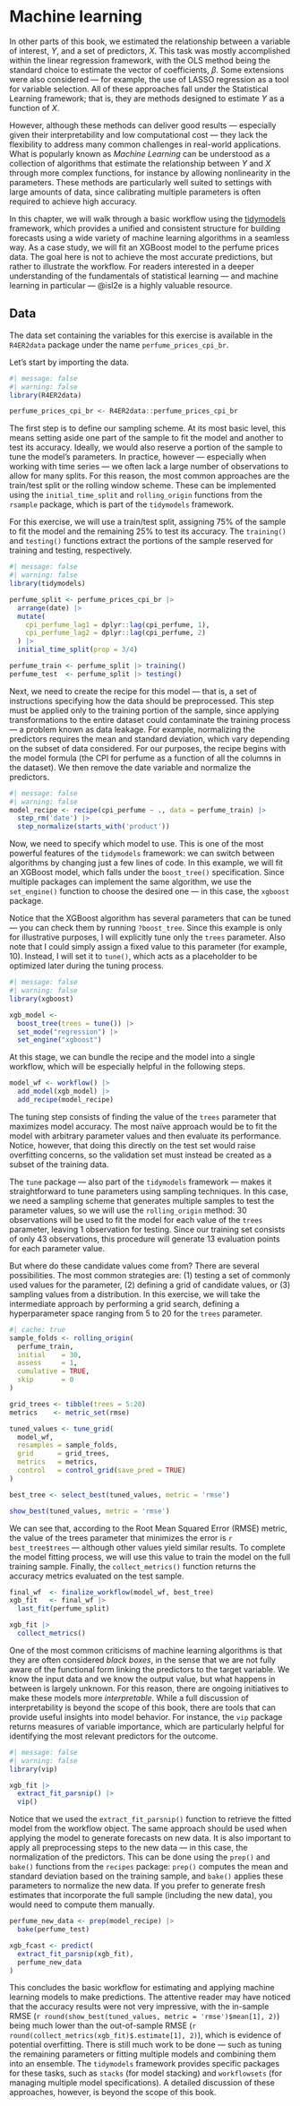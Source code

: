 # Machine learning 

In other parts of this book, we estimated the relationship between a variable of interest, $Y$, and a set of predictors, $X$. This task was mostly accomplished within the linear regression framework, with the OLS method being the standard choice to estimate the vector of coefficients, $\beta$. Some extensions were also considered — for example, the use of LASSO regression as a tool for variable selection. All of these approaches fall under the Statistical Learning framework; that is, they are methods designed to estimate $Y$ as a function of $X$.

However, although these methods can deliver good results — especially given their interpretability and low computational cost — they lack the flexibility to address many common challenges in real-world applications. What is popularly known as *Machine Learning* can be understood as a collection of algorithms that estimate the relationship between $Y$ and $X$ through more complex functions, for instance by allowing nonlinearity in the parameters. These methods are particularly well suited to settings with large amounts of data, since calibrating multiple parameters is often required to achieve high accuracy.

In this chapter, we will walk through a basic workflow using the [tidymodels](https://www.tidymodels.org/) framework, which provides a unified and consistent structure for building forecasts using a wide variety of machine learning algorithms in a seamless way. As a case study, we will fit an XGBoost model to the perfume prices data. The goal here is not to achieve the most accurate predictions, but rather to illustrate the workflow. For readers interested in a deeper understanding of the fundamentals of statistical learning — and machine learning in particular — @isl2e is a highly valuable resource.

::: {.callout-tip}
## Data
The data set containing the variables for this exercise is available in the `R4ER2data` package under the name `perfume_prices_cpi_br`.
:::

Let's start by importing the data.

```r
#| message: false
#| warning: false
library(R4ER2data)

perfume_prices_cpi_br <- R4ER2data::perfume_prices_cpi_br
```

The first step is to define our sampling scheme. At its most basic level, this means setting aside one part of the sample to fit the model and another to test its accuracy. Ideally, we would also reserve a portion of the sample to tune the model's parameters. In practice, however — especially when working with time series — we often lack a large number of observations to allow for many splits. For this reason, the most common approaches are the train/test split or the rolling window scheme. These can be implemented using the `initial_time_split` and `rolling_origin` functions from the `rsample` package, which is part of the `tidymodels` framework. 

For this exercise, we will use a train/test split, assigning 75% of the sample to fit the model and the remaining 25% to test its accuracy. The `training()` and `testing()` functions extract the portions of the sample reserved for training and testing, respectively.

```r
#| message: false
#| warning: false
library(tidymodels)

perfume_split <- perfume_prices_cpi_br |> 
  arrange(date) |> 
  mutate(
    cpi_perfume_lag1 = dplyr::lag(cpi_perfume, 1),
    cpi_perfume_lag2 = dplyr::lag(cpi_perfume, 2)
  ) |> 
  initial_time_split(prop = 3/4)

perfume_train <- perfume_split |> training()
perfume_test  <- perfume_split |> testing()
```

Next, we need to create the recipe for this model — that is, a set of instructions specifying how the data should be preprocessed. This step must be applied only to the training portion of the sample, since applying transformations to the entire dataset could contaminate the training process — a problem known as data leakage. For example, normalizing the predictors requires the mean and standard deviation, which vary depending on the subset of data considered. For our purposes, the recipe begins with the model formula (the CPI for perfume as a function of all the columns in the dataset). We then remove the date variable and normalize the predictors.

```r
#| message: false
#| warning: false
model_recipe <- recipe(cpi_perfume ~ ., data = perfume_train) |>
  step_rm('date') |> 
  step_normalize(starts_with('product')) 
```

Now, we need to specify which model to use. This is one of the most powerful features of the `tidymodels` framework: we can switch between algorithms by changing just a few lines of code. In this example, we will fit an XGBoost model, which falls under the `boost_tree()` specification. Since multiple packages can implement the same algorithm, we use the `set_engine()` function to choose the desired one — in this case, the `xgboost` package.

Notice that the XGBoost algorithm has several parameters that can be tuned — you can check them by running `?boost_tree`. Since this example is only for illustrative purposes, I will explicitly tune only the `trees` parameter. Also note that I could simply assign a fixed value to this parameter (for example, 10). Instead, I will set it to `tune()`, which acts as a placeholder to be optimized later during the tuning process.

```r
#| message: false
#| warning: false
library(xgboost)

xgb_model <- 
  boost_tree(trees = tune()) |> 
  set_mode("regression") |> 
  set_engine("xgboost")
```

At this stage, we can bundle the recipe and the model into a single workflow, which will be especially helpful in the following steps.

```r
model_wf <- workflow() |> 
  add_model(xgb_model) |> 
  add_recipe(model_recipe)
```

The tuning step consists of finding the value of the `trees` parameter that maximizes model accuracy. The most naïve approach would be to fit the model with arbitrary parameter values and then evaluate its performance. Notice, however, that doing this directly on the test set would raise overfitting concerns, so the validation set must instead be created as a subset of the training data.

The `tune` package — also part of the `tidymodels` framework — makes it straightforward to tune parameters using sampling techniques. In this case, we need a sampling scheme that generates multiple samples to test the parameter values, so we will use the `rolling_origin` method: 30 observations will be used to fit the model for each value of the `trees` parameter, leaving 1 observation for testing. Since our training set consists of only 43 observations, this procedure will generate 13 evaluation points for each parameter value.

But where do these candidate values come from? There are several possibilities. The most common strategies are: (1) testing a set of commonly used values for the parameter, (2) defining a grid of candidate values, or (3) sampling values from a distribution. In this exercise, we will take the intermediate approach by performing a grid search, defining a hyperparameter space ranging from 5 to 20 for the `trees` parameter.

```r
#| cache: true
sample_folds <- rolling_origin(
  perfume_train,
  initial    = 30,
  assess     = 1,
  cumulative = TRUE,
  skip       = 0
)

grid_trees <- tibble(trees = 5:20)
metrics    <- metric_set(rmse)

tuned_values <- tune_grid(
  model_wf,
  resamples = sample_folds,
  grid      = grid_trees,
  metrics   = metrics,
  control   = control_grid(save_pred = TRUE)
)

best_tree <- select_best(tuned_values, metric = 'rmse')

show_best(tuned_values, metric = 'rmse')
```

We can see that, according to the Root Mean Squared Error (RMSE) metric, the value of the trees parameter that minimizes the error is `r best_tree$trees` — although other values yield similar results. To complete the model fitting process, we will use this value to train the model on the full training sample. Finally, the `collect_metrics()` function returns the accuracy metrics evaluated on the test sample.

```r

final_wf  <- finalize_workflow(model_wf, best_tree)
xgb_fit   <- final_wf |> 
  last_fit(perfume_split)

xgb_fit |> 
  collect_metrics()
```

One of the most common criticisms of machine learning algorithms is that they are often considered *black boxes*, in the sense that we are not fully aware of the functional form linking the predictors to the target variable. We know the input data and we know the output value, but what happens in between is largely unknown. For this reason, there are ongoing initiatives to make these models more *interpretable*. 
While a full discussion of interpretability is beyond the scope of this book, there are tools that can provide useful insights into model behavior. For instance, the `vip` package returns measures of variable importance, which are particularly helpful for identifying the most relevant predictors for the outcome.

```r
#| message: false
#| warning: false
library(vip)

xgb_fit |> 
  extract_fit_parsnip() |> 
  vip()
```

Notice that we used the `extract_fit_parsnip()` function to retrieve the fitted model from the workflow object. The same approach should be used when applying the model to generate forecasts on new data. It is also important to apply all preprocessing steps to the new data — in this case, the normalization of the predictors. This can be done using the `prep()` and `bake()` functions from the `recipes` package: `prep()` computes the mean and standard deviation based on the training sample, and `bake()` applies these parameters to normalize the new data. If you prefer to generate fresh estimates that incorporate the full sample (including the new data), you would need to compute them manually.

```r
perfume_new_data <- prep(model_recipe) |> 
  bake(perfume_test)

xgb_fcast <- predict(
  extract_fit_parsnip(xgb_fit), 
  perfume_new_data
)
```

This concludes the basic workflow for estimating and applying machine learning models to make predictions. The attentive reader may have noticed that the accuracy results were not very impressive, with the in-sample RMSE (`r round(show_best(tuned_values, metric = 'rmse')$mean[1], 2)`) being much lower than the out-of-sample RMSE (`r round(collect_metrics(xgb_fit)$.estimate[1], 2)`), which is evidence of potential overfitting. There is still much work to be done — such as tuning the remaining parameters or fitting multiple models and combining them into an ensemble. The `tidymodels` framework provides specific packages for these tasks, such as `stacks` (for model stacking) and `workflowsets` (for managing multiple model specifications). A detailed discussion of these approaches, however, is beyond the scope of this book.
